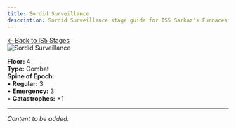```yaml
---
title: Sordid Surveillance
description: Sordid Surveillance stage guide for IS5 Sarkaz's Furnaceside Fables
---
```


<div class="back-button-container">
  <a href="/is5-sarkaz/stages/" class="back-button">
    <span class="back-arrow">←</span>
    <span class="back-text">Back to IS5 Stages</span>
  </a>
</div>


<img src="/stages/is5/sordid-surveillance.png" alt="Sordid Surveillance" />

**Floor:** 4  
**Type:** Combat  
**Spine of Epoch:**<br />
• **Regular:** 3<br />
• **Emergency:** 3<br />
• **Catastrophes:** +1

---


*Content to be added.*
